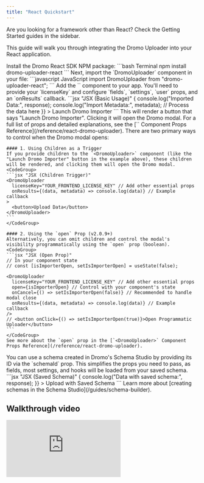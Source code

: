 ```yaml
---
title: "React Quickstart"
---
```


<Check>
  Are you looking for a framework other than React? Check the Getting Started guides in the sidebar.
</Check>

This guide will walk you through integrating the Dromo Uploader into your React application.

<Steps>
  <Step title="Installation">
    Install the Dromo React SDK NPM package:
    <CodeGroup>
    ```bash Terminal
    npm install dromo-uploader-react
    ```
    </CodeGroup>
    Next, import the `DromoUploader` component in your file:
    <CodeGroup>
    ```javascript JavaScript
    import DromoUploader from "dromo-uploader-react";
    ```
    </CodeGroup>
  </Step>

  <Step title="Basic Usage">
    Add the `<DromoUploader>` component to your app. You'll need to provide your `licenseKey` and configure `fields`, `settings`, `user` props, and an `onResults` callback.
    <CodeGroup>
    ```jsx "JSX (Basic Usage)"
    <DromoUploader
      licenseKey="YOUR_FRONTEND_LICENSE_KEY" // Get this from the Dromo dashboard
      fields={[
        { label: "Name", key: "name" },
        { label: "Email", key: "email_address" },
      ]}
      settings={{
        importIdentifier: "ContactsUpload",
        developmentMode: true,
      }}
      user={{
        id: "user_123",
        name: "Jane Doe",
        email: "jane@example.com",
      }}
      onResults={(response, metadata) => {
        console.log("Imported Data:", response);
        console.log("Import Metadata:", metadata);
        // Process the data here
      }}
    >
      Launch Dromo Importer
    </DromoUploader>
    ```
    </CodeGroup>
    This will render a button that says "Launch Dromo Importer". Clicking it will open the Dromo modal.
    For a full list of props and detailed explanations, see the [`<DromoUploader>` Component Props Reference](/reference/react-dromo-uploader).
  </Step>

  <Step title="Opening the Uploader">
    There are two primary ways to control when the Dromo modal opens:

    #### 1. Using Children as a Trigger
    If you provide children to the `<DromoUploader>` component (like the "Launch Dromo Importer" button in the example above), these children will be rendered, and clicking them will open the Dromo modal.
    <CodeGroup>
    ```jsx "JSX (Children Trigger)"
    <DromoUploader 
      licenseKey="YOUR_FRONTEND_LICENSE_KEY" // Add other essential props
      onResults={(data, metadata) => console.log(data)} // Example callback
    >
      <button>Upload Data</button>
    </DromoUploader>
    ```
    </CodeGroup>

    #### 2. Using the `open` Prop (v2.0.9+)
    Alternatively, you can omit children and control the modal's visibility programmatically using the `open` prop (boolean).
    <CodeGroup>
    ```jsx "JSX (Open Prop)"
    // In your component state
    // const [isImporterOpen, setIsImporterOpen] = useState(false);

    <DromoUploader
      licenseKey="YOUR_FRONTEND_LICENSE_KEY" // Add other essential props
      open={isImporterOpen} // Control with your component's state
      onCancel={() => setIsImporterOpen(false)} // Recommended to handle modal close
      onResults={(data, metadata) => console.log(data)} // Example callback
    />
    // <button onClick={() => setIsImporterOpen(true)}>Open Programmatic Uploader</button>
    ```
    </CodeGroup>
    See more about the `open` prop in the [`<DromoUploader>` Component Props Reference](/reference/react-dromo-uploader).
  </Step>

  <Step title="Using a Saved Schema (Optional)">
    You can use a schema created in Dromo's Schema Studio by providing its ID via the `schemaId` prop. This simplifies the props you need to pass, as fields, most settings, and hooks will be loaded from your saved schema.
    <CodeGroup>
    ```jsx "JSX (Saved Schema)"
    <DromoUploader
      licenseKey="YOUR_LICENSE_KEY"
      schemaId="YOUR_SCHEMA_ID_FROM_DASHBOARD"
      user={{ id: "user_123" }}
      // Optionally override importIdentifier or developmentMode from saved schema:
      // settings={{ importIdentifier: "OverrideName", developmentMode: false }}
      onResults={(response, metadata) => {
        console.log("Data with saved schema:", response);
      }}
    >
      Upload with Saved Schema
    </DromoUploader>
    ```
    </CodeGroup>
    Learn more about [creating schemas in the Schema Studio](/guides/schema-builder).
  </Step>
</Steps>

## Walkthrough video[​](#walkthrough-video "Direct link to Walkthrough video")

<iframe
  className="w-full aspect-video rounded-xl"
  src="https://player.vimeo.com/video/722765552"
  title="Walkthrough video"
  frameBorder="0"
  allow="accelerometer; autoplay; clipboard-write; encrypted-media; gyroscope; picture-in-picture"
  allowFullScreen
/>

Want a more detailed walkthrough? Jeff will escort you step-by-step through the process.
